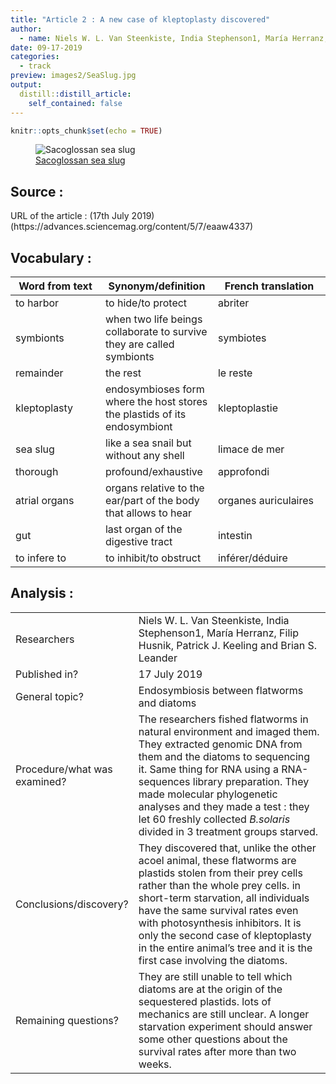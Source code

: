 ```yaml
---
title: "Article 2 : A new case of kleptoplasty discovered"
author:
  - name: Niels W. L. Van Steenkiste, India Stephenson1, María Herranz, Filip Husnik, Patrick J. Keeling and Brian S. Leander
date: 09-17-2019
categories:
  - track
preview: images2/SeaSlug.jpg
output:
  distill::distill_article:
    self_contained: false
---
```


```r
knitr::opts_chunk$set(echo = TRUE)
```

![[Sacoglossan sea slug](https://en.wikipedia.org/wiki/Kleptoplasty#/media/File:Costasiella_Kuroshimae_(19080120525)_(2).jpg)](images2/SeaSlug.jpg)

## Source :

URL of the article : (17th July 2019)
(https://advances.sciencemag.org/content/5/7/eaaw4337)

## Vocabulary :

| Word from text | Synonym/definition | French translation |
|----------------|--------------------|--------------------|
| to harbor | to hide/to protect | abriter |
| symbionts | when two life beings collaborate to survive they are called symbionts | symbiotes |
| remainder | the rest | le reste |
| kleptoplasty | endosymbioses form where the host stores the plastids of its endosymbiont | kleptoplastie |
| sea slug | like a sea snail but without any shell | limace de mer |
| thorough | profound/exhaustive | approfondi |
| atrial organs | organs relative to the ear/part of the body that allows to hear | organes auriculaires |
| gut | last organ of the digestive tract | intestin |
| to infere to | to inhibit/to obstruct | inférer/déduire |


## Analysis :

|                              |                                                                     |
| ---------------------------- | ------------------------------------------------------------------- |
| Researchers                  | Niels W. L. Van Steenkiste, India Stephenson1, María Herranz, Filip Husnik, Patrick J. Keeling and Brian S. Leander |
| Published in?                |  17 July 2019                               |
| General topic?               | Endosymbiosis between flatworms and diatoms |
| Procedure/what was examined? | The researchers fished flatworms in natural environment and imaged them. They extracted genomic DNA from them and the diatoms to sequencing it. Same thing for RNA using a RNA-sequences library preparation. They made molecular phylogenetic analyses and they made a test : they let 60 freshly collected *B.solaris* divided in 3 treatment groups starved. |
| Conclusions/discovery?       | They discovered that, unlike the other acoel animal, these flatworms are plastids stolen from their prey cells rather than the whole prey cells. in short-term starvation, all individuals have the same survival rates even with photosynthesis inhibitors. It is only the second case of kleptoplasty in the entire animal's tree and it is the first case involving the diatoms. |
| Remaining questions?         | They are still unable to tell which diatoms are at the origin of the sequestered plastids. lots of mechanics are still unclear. A longer starvation experiment should answer some other questions about the survival rates after more than two weeks. |






